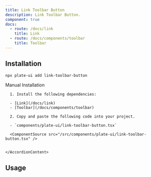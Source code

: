 ```yaml
---
title: Link Toolbar Button
description: Link Toolbar Button.
component: true
docs:
  - route: /docs/link
    title: Link
  - route: /docs/components/toolbar
    title: Toolbar
---
```


<ComponentExample src="/src/components/examples/PlaygroundDemo.tsx">
  <PlaygroundDemo id="link" />
</ComponentExample>

## Installation

```bash
npx plate-ui add link-toolbar-button
```

<Accordion type="single" collapsible>
  <AccordionItem value="manual-installation">
    <AccordionTrigger>Manual Installation</AccordionTrigger>
    <AccordionContent>

      1. Install the following dependencies:

      - [Link](/docs/link)
      - [Toolbar](/docs/components/toolbar)

      2. Copy and paste the following code into your project.

      - `components/plate-ui/link-toolbar-button.tsx`

      <ComponentSource src="/src/components/plate-ui/link-toolbar-button.tsx" />


    </AccordionContent>

  </AccordionItem>
</Accordion>

## Usage

```tsx

```

```tsx

```
